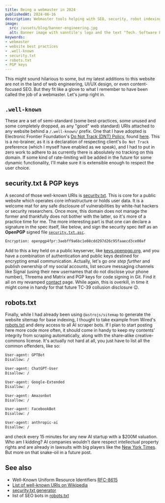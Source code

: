 ```yaml
---
title: Being a webmaster in 2024
publishedAt: 2024-06-16
description: Webmaster tools helping with SEO, security, robot indexing and public key signatures for communication encryption and code signing.
image:
  src: /assets/blog/banner-engineering.jpg
  alt: Banner image with vanntile's logo and the text "Tech. Software Engineering."
keywords:
- webmaster
- website best practices
- .well-known
- security.txt
- robots.txt
- PGP keys
---
```


This might sound hilarious to some, but my latest additions to this website are not in the land of web engineering,
UI/UX design, or even content-focused SEO. But they fit like a glove to what I remember to have been called the job of
a webmaster. Let's jump right in.

## `.well-known`

These are a set of semi-standard (some best-practices, some unused and some completely dropped, as any "good" web
standard) URIs attached to any website behind a `/.well-known/` prefix. One that I have adopted is Electronic Frontier
Foundation's [Do Not Track (DNT) Policy](https://www.eff.org/dnt-policy), found [here](/.well-known/dnt-policy.txt).
This is a no-brainer, as it is a declaration of respecting client's `Do Not Track` preference (which I myself have
enabled as we speak), and I had to put in zero work to adhere to as currently there is absolutely no tracking on this
domain. If some kind of rate-limiting will be added in the future for some dynamic functionality, I'll make sure it is
extensible enough to respect the user choice.

## security.txt & PGP keys

A second of those well-known URIs is [security.txt](/.well-known/security.txt). This is core for a public website which
operates core infrastructure or holds user data. It is a welcome mat for any safe disclosure of vulnerabilities by
white-hat hackers or security researchers. Once more, this domain does not manage the former and thankfully does not
bother with the latter, so it's more of a practice time for me. The more interesting part is that one can declare a
signature in the spec itself, like below, and sign the security spec itelf as an **OpenPGP** signed file
[`security.txt.asc`](/.well-known/security.txt.asc).

```txt title="/.well-known/security.txt" showLineNumbers{3}
Encryption: openpgp4fpr:3aebff9a6bc1e08cdd297d26c95faaecd3ce00af
```

Add to this a key held on a public keyserver,
like [keys.openpgp.org](https://keys.openpgp.org/search?q=3aebff9a6bc1e08cdd297d26c95faaecd3ce00af), and you have a
combination of authentication and public keys destined for encrypting email communication. Actually, let's go _one step
further_ and publish ownership of my social accounts, list secure messaging channels like Signal (using their new
usernames that do not disclose your phone number), Threema and Matrix and PGP keys for code signing in Git. Find it all
on my revamped [contact](/contact) page. While again, this is overkill, in time it might come in handy for that future
TC-39 collusion disclosure 😉.

## robots.txt

Finally, while I had already been using `@astrojs/sitemap` to generate the website sitemap for base indexing, I thought
to take example from Wired's [robots.txt](https://www.wired.com/robots.txt) and deny access to all AI scraper bots. If
I plan to start posting here more code more often, it should come in handy to keep my contents' integrity from scraping
automatically, along with the share-alike creative-commons license. It's actually not hard at all, you just have to list
all the common offenders, like so:

```txt title="robots.txt" showLineNumbers{13}
User-agent: GPTBot
Disallow: /

User-agent: ChatGPT-User
Disallow: /

User-agent: Google-Extended
Disallow: /

User-agent: Amazonbot
Disallow: /

User-agent: FacebookBot
Disallow: /

User-agent: anthropic-ai
Disallow: /
```

and check every 15 minutes for any new AI startup with a $200M valuation. Who am I kidding? AI companies wouldn't dare
respect intellectual property rights and are already in lawsuits with big players like the
[New York Times](https://www.nytimes.com/2023/12/27/business/media/new-york-times-open-ai-microsoft-lawsuit.html).
But more on that snake-oil in a future post.

## See also

- Well-Known Uniform Resource Identifiers [RFC-8615](https://www.rfc-editor.org/rfc/rfc8615)
- [List of well-known URIs on Wikipedia](https://en.wikipedia.org/wiki/Well-known_URI)
- [security.txt generator](https://securitytxt.org/)
- list of SEO bots in [robots.txt](https://technicalseo.com/tools/robots-txt/)
